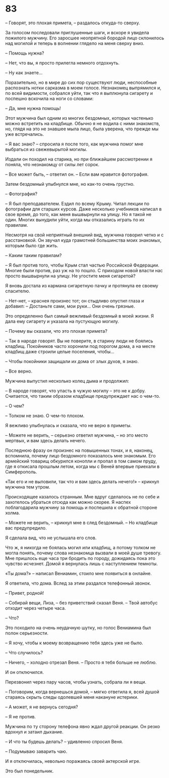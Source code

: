 # 83 {-}

– Говорят, это плохая примета, – раздалось откуда-то сверху.

За голосом последовали приглушенные шаги, и вскоре я увидела пожилого мужчину. Его заросшее неопрятной бородой лицо склонилось над могилой и теперь в волнении глядело на меня сверху вниз.

– Помощь нужна?

– Нет, что вы, я просто прилегла немного отдохнуть.

– Ну как знаете…

Поразительно, но в мире до сих пор существуют люди, неспособные распознать нотки сарказма в моем голосе. Незнакомец выпрямился и, по всей видимости, собрался уйти, так что я выплюнула сигарету и поспешно вскочила на ноги со словами:

– Да, мне нужна помощь!

Этот мужчина был одним из многих бездомных, которых частенько можно встретить на кладбище. Обычно я не водила с ними знакомств, но, глядя на это не знавшее мыла лицо, была уверена, что прежде мы уже встречались.

– Я вас знаю? – спросила я после того, как мужчина помог мне выбраться из свежевырытой могилы.

Издали он походил на старика, но при ближайшем рассмотрении я поняла, что незнакомцу от силы лет сорок.

– Все может быть, – ответил он. – Если вам нравится фотография.

Затем бездомный улыбнулся мне, но как-то очень грустно.

– Фотография?

– Я был преподавателем. Ездил по всему Крыму. Читал лекции по фотографии для старших курсов. Даже несколько учебников написал в свое время, до того, как меня вышвырнули на улицу. Но я такой не один. Многих вынудили уйти, когда мы отказались играть по их правилам.

Несмотря на свой неприятный внешний вид, мужчина говорил четко и с расстановкой. Он звучал куда грамотней большинства моих знакомых, которым было где жить.

– Каким таким правилам?

– Я был против того, чтобы Крым стал частью Российской Федерации. Многие были против, раз уж на то пошло. С приходом новой власти нас просто вышвырнули на улицу. Не угостите меня сигаретой?

Я вновь достала из кармана сигаретную пачку и протянула ее своему спасителю.

– Нет-нет, – краснея произнес тот; он стыдливо опустил глаза и добавил: – Достаньте сами, мои руки… Они очень грязные.

Это определенно был самый вежливый бездомный в моей жизни. Я дала ему сигарету и указала на пустующую могилу.

– Почему вы сказали, что это плохая примета?

– Так в народе говорят. Вы не поверите, в старину люди не боялись кладбищ. Покойников часто хоронили под порогом дома, а на месте кладбищ даже строили целые поселения, чтобы…

– Чтобы покойники защищали их дома от злых духов, я знаю.

– Все верно.

Мужчина выпустил несколько колец дыма и продолжил:

– В народе говорят, что упасть в чужую могилу – это не к добру. Считается, что таким образом кладбище предупреждает нас о чем-то.

– О чем?

– Толком не знаю. О чем-то плохом.

Я вежливо улыбнулась и сказала, что не верю в приметы.

– Можете не верить, – серьезно ответил мужчина, – но это место мертвых, и вам здесь делать нечего.

Последнюю фразу он произнес на повышенных тонах, и я, наконец, вспомнила, почему лицо бездомного показалось мне знакомым. Его армейский товарищ обкурился конопли и пропал в том самом пруду, где я откисала прошлым летом, когда мы с Веней впервые приехали в Симферополь.

«Так его и не выловили, так что и вам здесь делать нечего!» – крикнул мужчина тем утром.

Происходящее казалось странным. Мне вдруг сделалось не по себе и захотелось убраться отсюда как можно скорее. Я наспех поблагодарила мужчину за помощь и поспешила к обратной стороне холма.

– Можете не верить, – крикнул мне в след бездомный. – Но кладбище вас предупредило.

Я сделала вид, что не услышала его слов.

Что ж, я никогда не боялась могил или кладбищ, а потому толком не могла понять, почему слова незнакомца вызвали в моей душе тревогу. Мне пришлось еще часа три бродить по городу, дожидаясь пока это чувство исчезнет. Домой я вернулась лишь с наступлением темноты.

«Ты дома?» – написал Вениамин, стоило мне появиться в онлайне.

Я ответила, что дома. Вслед за этим раздался телефонный звонок.

– Привет, родной!

– Собирай вещи, Лиза, – без приветствий сказал Веня. – Твой автобус отходит через четыре часа.

– Что?

Это походило на очень неудачную шутку, но голос Вениамина был полон серьезности.

– Я хочу, чтобы к моему возвращению тебя здесь уже не было.

– Что случилось?

– Ничего, – холодно отрезал Веня. – Просто я тебя больше не люблю.

И он отключился.

Перезвонил через пару часов, чтобы узнать, собрала ли я вещи.

– Поговорим, когда вернешься домой, – мягко ответила я, всей душой стараясь скрыть следы одолевшей меня накануне истерики.

– А может, я не вернусь сегодня?

– Я не против.

Мужчина по ту сторону телефона явно ждал другой реакции. Он резко вдохнул и затаил дыхание.

– И что ты будешь делать? – удивленно спросил Веня.

– Подумываю заварить чаю.

И я отключилась, невольно поражаясь своей актерской игре.  

Это был понедельник.

